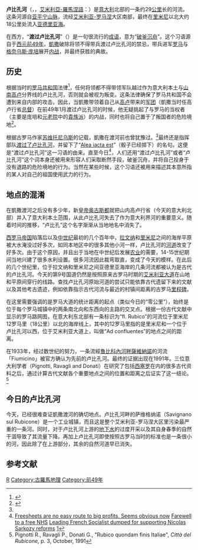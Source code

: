 {{Infobox River 
 | river_name = 卢比孔河
 | name_native       = Rubicone
 | name_native_lang  = it
 | name_other        = {{lang|rgn|Rubicôn|italic=no}}
 | image_name = LocationRubicon.PNG
 | caption = 
 | origin = [[亚平宁山脉|亚平宁山脉]]
 | mouth = [[里米尼|里米尼]]
 | basin_countries = {{ITA}}[[艾米利亚-罗马涅|艾米利亚-罗马涅]]大区
 | length = 29[[公里|公里]]
 | elevation =  
 | discharge = 
 | watershed = 
}}

'''卢比孔河'''（{{lang-la|Rubico}}，{{lang-it|Rubicone}}，[[艾米利亞-羅馬涅語|艾米利亞-羅馬涅語]]：{{lang|rgn|Rubicôn|italic=no}}）是[[意大利|意大利]]北部的一条约29[[公里|公里]]长的河流。这条河源自[[亚平宁山脉|亚平宁山脉]]，流经[[艾米利亚-罗马涅|艾米利亚-罗马涅]]大区南部，最终在[[里米尼|里米尼]]以北大约18公里处流入[[亚德里亚海|亚德里亚海]]。

在西方，“'''渡过卢比孔河'''”（{{lang-en|Crossing the Rubicon}}）是一句很流行的[[成语|成语]]，意为“[[破釜沉舟|破釜沉舟]]”。这个习语源自于[[西元前49年|西元前49年]]，[[凱撒|凱撒]]破除将领不得带兵渡过卢比孔河的禁忌，带兵进军[[罗马市|罗马]]与[[格奈乌斯·庞培|格奈乌斯·庞培]]展开[[凱撒内战|内战]]，并最终获胜的典故。

== 历史 ==
{{Main|凱撒|凱撒内战|橫渡盧比孔河}}

根据当时的[[罗马共和国|罗马共和国]]法律<ref name="罗马十二帝王传">{{cite book|isbn=7100022029|publisher=商务印书馆|year=1996|title=罗马十二帝王传|chapter=第一卷 神圣的朱里乌斯传 第31-33节|pages=第17-18页|author=苏维托尼乌斯|author-link=苏埃托尼乌斯|translator=张竹明 王乃新 蒋平|language=zh}}</ref>，任何将领都不得带领军队越过作为意大利本土与[[山南高卢|山南高卢]]分界线的卢比孔河，否则就会被视为叛变。这条法律确保了罗马共和国不会遭到来自内部的攻击。因此，当凱撒带领着自己从[[高卢|高卢]]带来的[[罗马军团|军团]]（凱撒当时任高卢行省[[总督|总督]]）在前49年1月渡过卢比孔河的时候，他无疑挑起了与罗马的当权者（主要是庞培和[[元老院|元老院]]中的[[貴族派|貴族派]]）的内战，同时也将自己置于了叛国者的危险境地<ref>{{cite book|isbn=710001932X|publisher=商务印书馆|year=1995|title=凱撒|pages=第117页|author=Yann Le Bohec|others=吴模信译|language=zh}}</ref>。

根据古罗马作家[[苏维托尼乌斯|苏维托尼乌斯]]的记载，凱撒在渡河前也曾犹豫过。<ref name="罗马十二帝王传"/>最终还是指挥部队[[橫渡盧比孔河|渡过了卢比孔河]]，并留下了“[[Alea_iacta_est|Alea iacta est]]”（骰子已经掷下）的名句。这便是“渡过卢比孔河”这一习语的由来。直至今日<ref>[http://www.guardian.co.uk/media/2008/aug/10/freesheets.pressandpublishing Freesheets are no easy route to big profits. Seems obvious now] {{Wayback|url=http://www.guardian.co.uk/media/2008/aug/10/freesheets.pressandpublishing |date=20110406184212 }}[http://www.guardian.co.uk/commentisfree/2008/jul/01/nhs.health1 Farewell to a free NHS] {{Wayback|url=http://www.guardian.co.uk/commentisfree/2008/jul/01/nhs.health1 |date=20121113230153 }}[http://www.telegraph.co.uk/news/worldnews/europe/france/2445214/Leading-French-Socialist-dumped-for-supporting-Nicolas-Sarkozy-reforms.html Leading French Socialist dumped for supporting Nicolas Sarkozy reforms] {{Wayback|url=http://www.telegraph.co.uk/news/worldnews/europe/france/2445214/Leading-French-Socialist-dumped-for-supporting-Nicolas-Sarkozy-reforms.html |date=20201125204417 }}[http://www.timesonline.co.uk/tol/incomingFeeds/article774800.ece]</ref>，人们还用“渡过卢比孔河”或者“卢比孔河”这个词本身还被用来形容人们采取断然手段，破釜沉舟，并将自己投身于没有退路的危险境地的行为。当然在某些时候，这个习语还被用来描述其本意所指的某人对自己的祖国使用武力的行为。

== 地点的混淆 ==
在凱撒渡河之后没有多少年，新[[罗马皇帝|皇帝]][[屋大维|奥古斯都]]就把山内高卢行省（今天的意大利北部）并入了意大利本土范围，从此卢比孔河失去了作为意大利界河的重要意义。随着时间的推移，“卢比孔”这个名字渐渐从当地地名中消失了。

[[西罗马帝国|西罗马帝国]]陷落后以及[[中世纪|中世纪]]最初的几个百年中，[[拉文纳|拉文纳]]和[[里米尼|里米尼]]之间的海岸平原被大水淹没过好多次，如同本地区中的很多其他小河一样，卢比孔河的[[河道|河道]]改变了好多次。由于这个原因，并且出于当地在中世纪后发展[[农业|农业]]的需要，14-15世纪期间当地兴建了很多水利设置。很多河流因此裁弯取直，变成了今天的模样。在此后的几个世纪里，位于拉文纳和里米尼之间亚德里亚海岸的几条河流都被认为是古代的卢比孔河。今天的第9号国道仍然是按照原来古罗马时期的[[艾米利亚大道|艾米利亚大道]]在山地和平原间穿行的线路。查找卢比孔河原始河道的尝试只能依靠古代遗留下来的文献以及其他考古遗迹，例如依靠指示古代河流与最近的村镇间距离的古罗马[[里程碑|里程碑]]。

在这里需要强调的是罗马大道的统计距离的起点（类似今日的“零公里”），始终是位于每个罗马城镇中的两条南北向和东西向的主路的交叉点。根据一份古代文献中显示的罗马路网图，在意大利东北部有一条标识为“fl. Rubico”的河流位于里米尼12罗马里（18公里）以北的海岸线上，其中的12罗马里指的是里米尼和一个位于卢比孔河以西，位于艾米利亚大道上，叫做“Ad confluentes”的地点之间的距离。

在1933年，经过数世纪的努力，一条流經[[魯比科內河畔薩維納諾|魯比科內河畔薩維納諾]]的河流「Fiumicino」被官方确认为先前的卢比孔河。最终的证据出现在1991年。三位意大利学者（Pignotti, Ravagli and Donati）在研究了包括[[西塞罗|西塞罗]]在内的很多古代资料之后，通过计算古代文献各个重要地点之间的位置和距离之后证实了这一结论。<ref>Pignotti R., Ravagli P., Donati G., "Rubico quondam finis Italiae", ''Città del Rubicone,'' p. 3, October, 1991</ref>

== 今日的卢比孔河 ==
今天，已经很难查证凱撒渡河的确切地点。卢比孔河畔的萨维格纳诺（Savignano sul Rubicone）是一个工业城镇，而且这是整个艾米利亚-罗马涅大区里污染最严重的一条河。同时，对于卢比孔河上游的[[地下水|地下水]]的过度开采以及其自身春季的自然干涸导致了其流量下降。再加上卢比孔河即使按照古罗马当时的标准也是一条很小的河，因此除了在上游部分，其余的自然河道早已消失。

== 参考文献 ==
<references />

[[Category:意大利河流|R]]
[[Category:古羅馬地理|Category:古羅馬地理]]
[[Category:前49年|Category:前49年]]